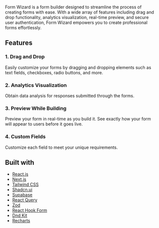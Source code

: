 Form Wizard is a form builder designed to streamline the process of creating forms with ease. With a wide array of features including drag and drop functionality, analytics visualization, real-time preview, and secure user authentication, Form Wizard empowers you to create professional forms effortlessly.

## Features

### 1. Drag and Drop

Easily customize your forms by dragging and dropping elements such as text fields, checkboxes, radio buttons, and more.

### 2. Analytics Visualization

Obtain data analysis for responses submitted through the forms.

### 3. Preview While Building

Preview your form in real-time as you build it. See exactly how your form will appear to users before it goes live.

### 4. Custom Fields

Customize each field to meet your unique requirements.

## Built with

- [React.js](https://reactjs.org/)
- [Next.js](https://nextjs.org/)
- [Tailwind CSS](https://tailwindcss.com/)
- [Shadcn.ui](https://ui.shadcn.com/)
- [Supabase](https://supabase.com/)
- [React Query](https://tanstack.com/query/v3/)
- [Zod](https://zod.dev/)
- [React Hook Form](https://react-hook-form.com/)
- [Dnd Kit](https://dndkit.com/)
- [Recharts](https://recharts.org/en-US/)
